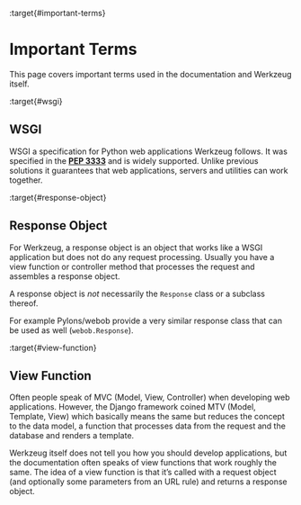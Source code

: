 :target{#important-terms}

# Important Terms

This page covers important terms used in the documentation and Werkzeug
itself.

:target{#wsgi}

## WSGI

WSGI a specification for Python web applications Werkzeug follows.  It was
specified in the [<strong>PEP 3333</strong>](https://peps.python.org/pep-3333/) and is widely supported.  Unlike previous solutions
it guarantees that web applications, servers and utilities can work together.

:target{#response-object}

## Response Object

For Werkzeug, a response object is an object that works like a WSGI
application but does not do any request processing.  Usually you have a view
function or controller method that processes the request and assembles a
response object.

A response object is <em>not</em> necessarily the <code>Response</code> class or a
subclass thereof.

For example Pylons/webob provide a very similar response class that can
be used as well (<code>webob.Response</code>).

:target{#view-function}

## View Function

Often people speak of MVC (Model, View, Controller) when developing web
applications.  However, the Django framework coined MTV (Model, Template,
View) which basically means the same but reduces the concept to the data
model, a function that processes data from the request and the database and
renders a template.

Werkzeug itself does not tell you how you should develop applications, but the
documentation often speaks of view functions that work roughly the same.  The
idea of a view function is that it’s called with a request object (and
optionally some parameters from an URL rule) and returns a response object.
